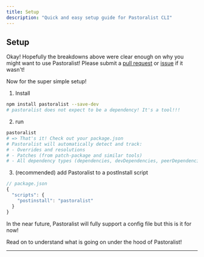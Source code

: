 ```yaml
---
title: Setup
description: "Quick and easy setup guide for Pastoralist CLI"
---
```


<section>

## Setup

Okay! Hopefully the breakdowns above were clear enough on why you might want to use Pastoralist!
Please submit a [pull request](https://github.com/yowainwright/pastoralist/pulls) or [issue](https://github.com/yowainwright/pastoralist/issues) if it wasn't!

Now for the super simple setup!

1. Install

```bash
npm install pastoralist --save-dev
# pastoralist does not expect to be a dependency! It's a tool!!!
```

2. run

```bash
pastoralist
# => That's it! Check out your package.json
# Pastoralist will automatically detect and track:
# - Overrides and resolutions
# - Patches (from patch-package and similar tools)
# - All dependency types (dependencies, devDependencies, peerDependencies)
```

3. (recommended) add Pastoralist to a postInstall script

```js
// package.json
{
  "scripts": {
    "postinstall": "pastoralist"
  }
}
```

In the near future, Pastoralist will fully support a config file but this is it for now!

Read on to understand what is going on under the hood of Pastoralist!

---

</section>
